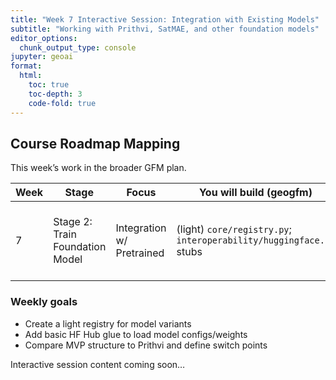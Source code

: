```yaml
---
title: "Week 7 Interactive Session: Integration with Existing Models"
subtitle: "Working with Prithvi, SatMAE, and other foundation models"
editor_options: 
  chunk_output_type: console
jupyter: geoai
format:
  html:
    toc: true
    toc-depth: 3
    code-fold: true
---
```


## Course Roadmap Mapping

This week’s work in the broader GFM plan.

| Week | Stage | Focus | You will build (geogfm) | Library tools | Outcome |
|------|-------|-------|--------------------------|---------------|---------|
| 7 | Stage 2: Train Foundation Model | Integration w/ Pretrained | (light) `core/registry.py`; `interoperability/huggingface.py` stubs | `huggingface_hub`, `transformers` optional | Show mapping to Prithvi structure; plan switch |

### Weekly goals
- Create a light registry for model variants
- Add basic HF Hub glue to load model configs/weights
- Compare MVP structure to Prithvi and define switch points

Interactive session content coming soon...
